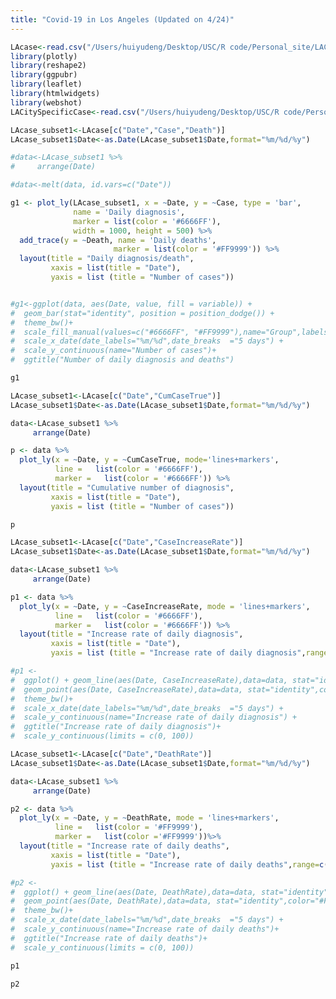 ```yaml
---
title: "Covid-19 in Los Angeles (Updated on 4/24)"
---
```


```r
LAcase<-read.csv("/Users/huiyudeng/Desktop/USC/R code/Personal_site/LACase.csv")
library(plotly)
library(reshape2)
library(ggpubr)
library(leaflet)
library(htmlwidgets)
library(webshot)
LACitySpecificCase<-read.csv("/Users/huiyudeng/Desktop/USC/R code/Personal_site/t1.csv")
```

```r
LAcase_subset1<-LAcase[c("Date","Case","Death")]
LAcase_subset1$Date<-as.Date(LAcase_subset1$Date,format="%m/%d/%y")

#data<-LAcase_subset1 %>%
#     arrange(Date)

#data<-melt(data, id.vars=c("Date"))

g1 <- plot_ly(LAcase_subset1, x = ~Date, y = ~Case, type = 'bar',
              name = 'Daily diagnosis',
              marker = list(color = '#6666FF'),
              width = 1000, height = 500) %>% 
  add_trace(y = ~Death, name = 'Daily deaths', 
                       marker = list(color = '#FF9999')) %>% 
  layout(title = "Daily diagnosis/death",
         xaxis = list(title = "Date"),
         yaxis = list (title = "Number of cases"))


#g1<-ggplot(data, aes(Date, value, fill = variable)) + 
#  geom_bar(stat="identity", position = position_dodge()) +  
#  theme_bw()+
#  scale_fill_manual(values=c("#6666FF", "#FF9999"),name="Group",labels=c("Daily diagnosis","Daily deaths"))+
#  scale_x_date(date_labels="%m/%d",date_breaks  ="5 days") +
#  scale_y_continuous(name="Number of cases")+
#  ggtitle("Number of daily diagnosis and deaths") 

```

```r
g1
```

```r
LAcase_subset1<-LAcase[c("Date","CumCaseTrue")]
LAcase_subset1$Date<-as.Date(LAcase_subset1$Date,format="%m/%d/%y")

data<-LAcase_subset1 %>%
     arrange(Date)

p <- data %>%
  plot_ly(x = ~Date, y = ~CumCaseTrue, mode='lines+markers',
          line =   list(color = '#6666FF'),
          marker =   list(color = '#6666FF')) %>% 
  layout(title = "Cumulative number of diagnosis",
         xaxis = list(title = "Date"),
         yaxis = list (title = "Number of cases"))
```


```r
p
```

```r
LAcase_subset1<-LAcase[c("Date","CaseIncreaseRate")]
LAcase_subset1$Date<-as.Date(LAcase_subset1$Date,format="%m/%d/%y")

data<-LAcase_subset1 %>%
     arrange(Date)

p1 <- data %>%
  plot_ly(x = ~Date, y = ~CaseIncreaseRate, mode = 'lines+markers',
          line =   list(color = '#6666FF'),
          marker =   list(color = '#6666FF')) %>% 
  layout(title = "Increase rate of daily diagnosis",
         xaxis = list(title = "Date"),
         yaxis = list (title = "Increase rate of daily diagnosis",range=c(0,100)))

#p1 <- 
#  ggplot() + geom_line(aes(Date, CaseIncreaseRate),data=data, stat="identity",color="#6666FF")+
#  geom_point(aes(Date, CaseIncreaseRate),data=data, stat="identity",color="#6666FF")+
#  theme_bw()+
#  scale_x_date(date_labels="%m/%d",date_breaks  ="5 days") +
#  scale_y_continuous(name="Increase rate of daily diagnosis") +
#  ggtitle("Increase rate of daily diagnosis")+
#  scale_y_continuous(limits = c(0, 100))

LAcase_subset1<-LAcase[c("Date","DeathRate")]
LAcase_subset1$Date<-as.Date(LAcase_subset1$Date,format="%m/%d/%y")

data<-LAcase_subset1 %>%
     arrange(Date)

p2 <- data %>%
  plot_ly(x = ~Date, y = ~DeathRate, mode = 'lines+markers',
          line =   list(color = '#FF9999'),
          marker =   list(color ='#FF9999'))%>% 
  layout(title = "Increase rate of daily deaths",
         xaxis = list(title = "Date"),
         yaxis = list (title = "Increase rate of daily deaths",range=c(0,100)))

#p2 <- 
#  ggplot() + geom_line(aes(Date, DeathRate),data=data, stat="identity",color="#FF9999")+ 
#  geom_point(aes(Date, DeathRate),data=data, stat="identity",color="#FF9999")+
#  theme_bw()+
#  scale_x_date(date_labels="%m/%d",date_breaks  ="5 days") +
#  scale_y_continuous(name="Increase rate of daily deaths")+
#  ggtitle("Increase rate of daily deaths")+
#  scale_y_continuous(limits = c(0, 100))


```

```r
p1
```

```r
p2
```

